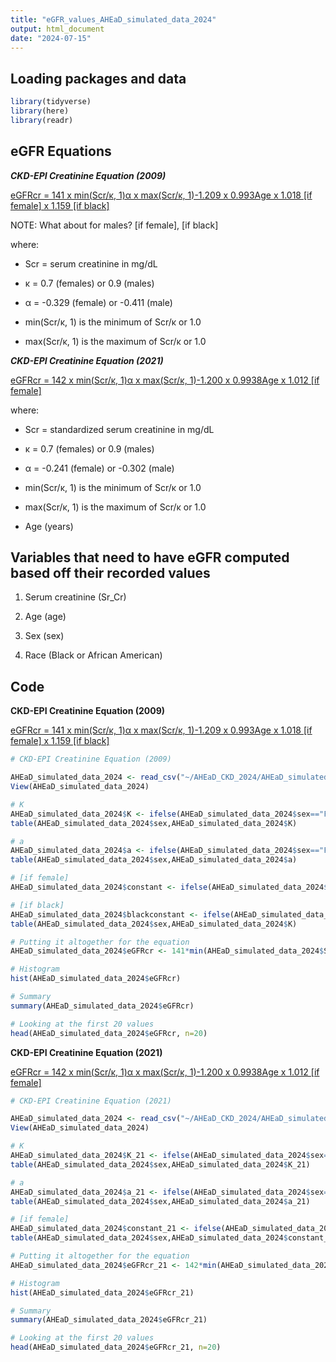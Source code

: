 ---
title: "eGFR_values_AHEaD_simulated_data_2024"
output: html_document
date: "2024-07-15"
---

## Loading packages and data

```{r}
library(tidyverse)
library(here)
library(readr)
```

## eGFR Equations

***CKD-EPI Creatinine Equation (2009)***

[eGFRcr = 141 x min(Scr/κ, 1)α x max(Scr/κ, 1)-1.209 x 0.993Age x 1.018 [if female] x 1.159 [if black]]{.underline}

NOTE: What about for males? [if female], [if black]

where:

-   Scr = serum creatinine in mg/dL

-   κ = 0.7 (females) or 0.9 (males)

-   α = -0.329 (female) or -0.411 (male)

-   min(Scr/κ, 1) is the minimum of Scr/κ or 1.0

-   max(Scr/κ, 1) is the maximum of Scr/κ or 1.0

***CKD-EPI Creatinine Equation (2021)***

[eGFRcr = 142 x min(Scr/κ, 1)α x max(Scr/κ, 1)-1.200 x 0.9938Age x 1.012 [if female]]{.underline}

where:

-   Scr = standardized serum creatinine in mg/dL

-   κ = 0.7 (females) or 0.9 (males)

-   α = -0.241 (female) or -0.302 (male)

-   min(Scr/κ, 1) is the minimum of Scr/κ or 1.0

-   max(Scr/κ, 1) is the maximum of Scr/κ or 1.0

-   Age (years)

## Variables that need to have eGFR computed based off their recorded values

1.  Serum creatinine (Sr_Cr)

2.  Age (age)

3.  Sex (sex)

4.  Race (Black or African American)

## Code

**CKD-EPI Creatinine Equation (2009)**

[eGFRcr = 141 x min(Scr/κ, 1)α x max(Scr/κ, 1)-1.209 x 0.993Age x 1.018 [if female] x 1.159 [if black]]{.underline}

```{r}
# CKD-EPI Creatinine Equation (2009)

AHEaD_simulated_data_2024 <- read_csv("~/AHEaD_CKD_2024/AHEaD_simulated_data_2024/data/AHEaD_simulated_data_2024.csv")
View(AHEaD_simulated_data_2024)

# K 
AHEaD_simulated_data_2024$K <- ifelse(AHEaD_simulated_data_2024$sex=="Female",0.7,0.9)
table(AHEaD_simulated_data_2024$sex,AHEaD_simulated_data_2024$K)

# a
AHEaD_simulated_data_2024$a <- ifelse(AHEaD_simulated_data_2024$sex=="Female", -0.329, -0.411)
table(AHEaD_simulated_data_2024$sex,AHEaD_simulated_data_2024$a)

# [if female]
AHEaD_simulated_data_2024$constant <- ifelse(AHEaD_simulated_data_2024$sex=="Female",1.018,1)

# [if black]
AHEaD_simulated_data_2024$blackconstant <- ifelse(AHEaD_simulated_data_2024$`Black or African American`==1,1.159,1)
table(AHEaD_simulated_data_2024$sex,AHEaD_simulated_data_2024$K)

# Putting it altogether for the equation
AHEaD_simulated_data_2024$eGFRcr <- 141*min(AHEaD_simulated_data_2024$Sr_Cr/AHEaD_simulated_data_2024$K, 1.0)*AHEaD_simulated_data_2024$a*max(AHEaD_simulated_data_2024$Sr_Cr/AHEaD_simulated_data_2024$K, 1.0)*-1.209*0.993*AHEaD_simulated_data_2024$age*AHEaD_simulated_data_2024$constant*AHEaD_simulated_data_2024$blackconstant

# Histogram
hist(AHEaD_simulated_data_2024$eGFRcr)

# Summary
summary(AHEaD_simulated_data_2024$eGFRcr)

# Looking at the first 20 values
head(AHEaD_simulated_data_2024$eGFRcr, n=20)
```

**CKD-EPI Creatinine Equation (2021)**

[eGFRcr = 142 x min(Scr/κ, 1)α x max(Scr/κ, 1)-1.200 x 0.9938Age x 1.012 [if female]]{.underline}

```{r}
# CKD-EPI Creatinine Equation (2021)

AHEaD_simulated_data_2024 <- read_csv("~/AHEaD_CKD_2024/AHEaD_simulated_data_2024/data/AHEaD_simulated_data_2024.csv")
View(AHEaD_simulated_data_2024)

# K
AHEaD_simulated_data_2024$K_21 <- ifelse(AHEaD_simulated_data_2024$sex=="Female",0.7,0.9)
table(AHEaD_simulated_data_2024$sex,AHEaD_simulated_data_2024$K_21)

# a
AHEaD_simulated_data_2024$a_21 <- ifelse(AHEaD_simulated_data_2024$sex=="Female", -0.241, -0.302)
table(AHEaD_simulated_data_2024$sex,AHEaD_simulated_data_2024$a_21)

# [if female]
AHEaD_simulated_data_2024$constant_21 <- ifelse(AHEaD_simulated_data_2024$sex=="Female",1.012,1)
table(AHEaD_simulated_data_2024$sex,AHEaD_simulated_data_2024$constant_21)

# Putting it altogether for the equation
AHEaD_simulated_data_2024$eGFRcr_21 <- 142*min(AHEaD_simulated_data_2024$Sr_Cr/AHEaD_simulated_data_2024$K_21, 1.0)*AHEaD_simulated_data_2024$a_21*max(AHEaD_simulated_data_2024$Sr_Cr/AHEaD_simulated_data_2024$K_21)*-1.200*0.9938*AHEaD_simulated_data_2024$age*AHEaD_simulated_data_2024$constant_21

# Histogram
hist(AHEaD_simulated_data_2024$eGFRcr_21)

# Summary
summary(AHEaD_simulated_data_2024$eGFRcr_21)

# Looking at the first 20 values
head(AHEaD_simulated_data_2024$eGFRcr_21, n=20)
```
